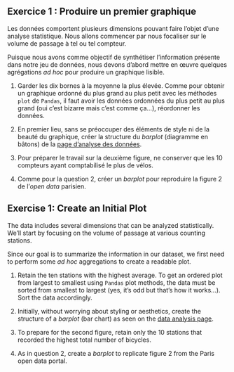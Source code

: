 :::: {.content-visible when-profile="fr"}
::: {.exercise}
## Exercice 1 : Produire un premier graphique

Les données comportent plusieurs dimensions pouvant faire l'objet d'une analyse statistique. Nous allons commencer par nous focaliser sur le volume de passage à tel ou tel compteur. 

Puisque nous avons comme objectif de synthétiser l'information présente dans notre jeu de données, nous devons d'abord mettre en œuvre quelques agrégations _ad hoc_ pour produire un graphique lisible. 

1. Garder les dix bornes à la moyenne la plus élevée. Comme pour obtenir un graphique ordonné du plus grand au plus petit avec les méthodes `plot` de `Pandas`, il faut avoir les données ordonnées du plus petit au plus grand (oui c'est bizarre mais c'est comme ça...), réordonner les données.

2. En premier lieu, sans se préoccuper des éléments de style ni de la beauté
du graphique, créer la structure du _barplot_ (diagramme en bâtons) de la
[page d'analyse des données](https://opendata.paris.fr/explore/dataset/comptage-velo-donnees-compteurs/dataviz/?disjunctive.id_compteur&disjunctive.nom_compteur&disjunctive.id&disjunctive.name).

3. Pour préparer le travail sur la deuxième figure, ne conserver
que les 10 compteurs ayant comptabilisé le plus de vélos.

4. Comme pour la question 2, créer un _barplot_
pour reproduire la figure 2 de l'_open data_ parisien.

:::
::::
:::: {.content-visible when-profile="en"}
::: {.exercise}
## Exercise 1: Create an Initial Plot

The data includes several dimensions that can be analyzed statistically. We'll start by focusing on the volume of passage at various counting stations.

Since our goal is to summarize the information in our dataset, we first need to perform some _ad hoc_ aggregations to create a readable plot.

1. Retain the ten stations with the highest average. To get an ordered plot from largest to smallest using `Pandas` plot methods, the data must be sorted from smallest to largest (yes, it's odd but that's how it works...). Sort the data accordingly.

2. Initially, without worrying about styling or aesthetics, create the structure of a _barplot_ (bar chart) as seen on the
[data analysis page](https://opendata.paris.fr/explore/dataset/comptage-velo-donnees-compteurs/dataviz/?disjunctive.id_compteur&disjunctive.nom_compteur&disjunctive.id&disjunctive.name).

3. To prepare for the second figure, retain only the 10 stations that recorded the highest total number of bicycles.

4. As in question 2, create a _barplot_ to replicate figure 2 from the Paris open data portal.

:::
::::
